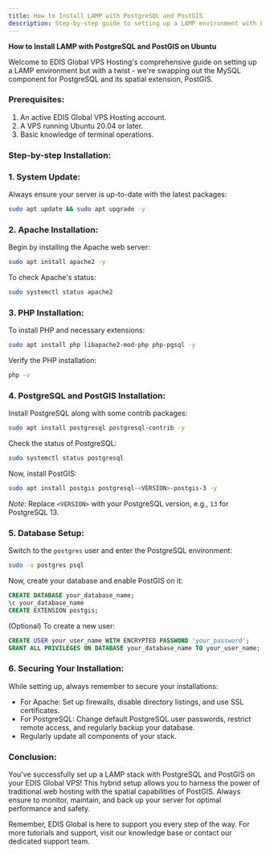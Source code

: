 ```yaml
---
title: How to Install LAMP with PostgreSQL and PostGIS
description: Step-by-step guide to setting up a LAMP environment with PostgreSQL & PostGIS on EDIS Global VPS. Harness the power of traditional web hosting combined with spatial capabilities. Get started today
---
```


**How to Install LAMP with PostgreSQL and PostGIS on Ubuntu**

Welcome to EDIS Global VPS Hosting's comprehensive guide on setting up a LAMP environment but with a twist - we're swapping out the MySQL component for PostgreSQL and its spatial extension, PostGIS.

### Prerequisites:

1. An active EDIS Global VPS Hosting account.
2. A VPS running Ubuntu 20.04 or later.
3. Basic knowledge of terminal operations.

### Step-by-step Installation:

### 1. System Update:

Always ensure your server is up-to-date with the latest packages:

```bash
sudo apt update && sudo apt upgrade -y
```

### 2. Apache Installation:

Begin by installing the Apache web server:

```bash
sudo apt install apache2 -y
```

To check Apache's status:

```bash
sudo systemctl status apache2
```

### 3. PHP Installation:

To install PHP and necessary extensions:

```bash
sudo apt install php libapache2-mod-php php-pgsql -y
```

Verify the PHP installation:

```bash
php -v
```

### 4. PostgreSQL and PostGIS Installation:

Install PostgreSQL along with some contrib packages:

```bash
sudo apt install postgresql postgresql-contrib -y
```

Check the status of PostgreSQL:

```bash
sudo systemctl status postgresql
```

Now, install PostGIS:

```bash
sudo apt install postgis postgresql-<VERSION>-postgis-3 -y
```

_Note:_ Replace `<VERSION>` with your PostgreSQL version, e.g., `13` for PostgreSQL 13.

### 5. Database Setup:

Switch to the `postgres` user and enter the PostgreSQL environment:

```bash
sudo -u postgres psql
```

Now, create your database and enable PostGIS on it:

```sql
CREATE DATABASE your_database_name;
\c your_database_name
CREATE EXTENSION postgis;
```

(Optional) To create a new user:

```sql
CREATE USER your_user_name WITH ENCRYPTED PASSWORD 'your_password';
GRANT ALL PRIVILEGES ON DATABASE your_database_name TO your_user_name;
```

### 6. Securing Your Installation:

While setting up, always remember to secure your installations:

- For Apache: Set up firewalls, disable directory listings, and use SSL certificates.
- For PostgreSQL: Change default PostgreSQL user passwords, restrict remote access, and regularly backup your database.
- Regularly update all components of your stack.

### Conclusion:

You've successfully set up a LAMP stack with PostgreSQL and PostGIS on your EDIS Global VPS! This hybrid setup allows you to harness the power of traditional web hosting with the spatial capabilities of PostGIS. Always ensure to monitor, maintain, and back up your server for optimal performance and safety.

Remember, EDIS Global is here to support you every step of the way. For more tutorials and support, visit our knowledge base or contact our dedicated support team.
